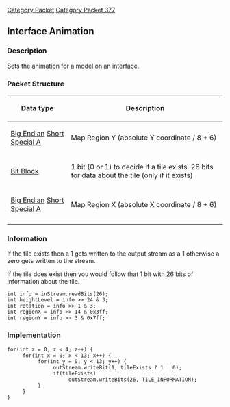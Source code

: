 [[Category Packet]]
[[Category Packet 377]]
{{packet|name=Construct Map Region|description=Creates a map region.|opcode=53|type=Variable Short|length=N/A|revision=377}}
== Interface Animation ==

=== Description ===
Sets the animation for a model on an interface.

=== Packet Structure ===

{| border=2
! Data type
! Description
|-
| [[Data Types#Non Standard Data Types|Big Endian]] [[Data Types#Standard data types|Short]] [[Data Types#Non Standard Data Types|Special A]]
| Map Region Y (absolute Y coordinate / 8 + 6)
|-
| [[Data Types#Standard data types|Bit Block]]
| 1 bit (0 or 1) to decide if a tile exists. 26 bits for data about the tile (only if it exists)
|-
| [[Data Types#Non Standard Data Types|Big Endian]] [[Data Types#Standard data types|Short]] [[Data Types#Non Standard Data Types|Special A]]
| Map Region X (absolute X coordinate / 8 + 6)
|-
|}

=== Information ===

If the tile exists then a 1 gets written to the output stream as a 1 otherwise a zero gets written to the stream.

If the tile does exist then you would follow that 1 bit with 26 bits of information about the tile.

 int info = inStream.readBits(26);
 int heightLevel = info >> 24 & 3;
 int rotation = info >> 1 & 3;
 int regionX = info >> 14 & 0x3ff;
 int regionY = info >> 3 & 0x7ff;

=== Implementation ===

 for(int z = 0; z < 4; z++) {
      for(int x = 0; x < 13; x++) {
           for(int y = 0; y < 13; y++) {
                outStream.writeBit(1, tileExists ? 1 : 0);
                if(tileExists)
                     outStream.writeBits(26, TILE_INFORMATION);
           }
      }
 }